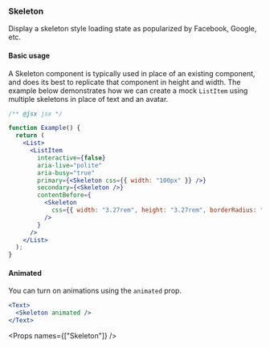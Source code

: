 
<Nav title="Skeleton" />
<SEO title="Skeleton" />

<Container>
<Article sidebar={[
  { id: 'Skeleton', name: 'Skeleton'},
  { id: 'Basic usage', name: 'Basic usage' },
  { id: 'Animated', name: 'Animated'},
  { id: 'Props', name: 'API'}
]}>

# Skeleton

Display a skeleton style loading state as popularized by Facebook, Google, etc.

#### Basic usage

A Skeleton component is typically used in place of an existing component, and does its best to
replicate that component in height and width. The example below demonstrates how we can
create a mock `ListItem` using multiple skeletons in place of text and an avatar.

```jsx expanded
/** @jsx jsx */

function Example() {
  return (
    <List>
      <ListItem
        interactive={false}
        aria-live="polite"
        aria-busy="true"
        primary={<Skeleton css={{ width: "100px" }} />}
        secondary={<Skeleton />}
        contentBefore={
          <Skeleton
            css={{ width: "3.27rem", height: "3.27rem", borderRadius: "50%" }}
          />
        }
      />
    </List>
  );
}
```

#### Animated

You can turn on animations using the `animated` prop.

```jsx
<Text>
  <Skeleton animated />
</Text>
```

<Props names={["Skeleton"]} />

</Article>
</Container>
